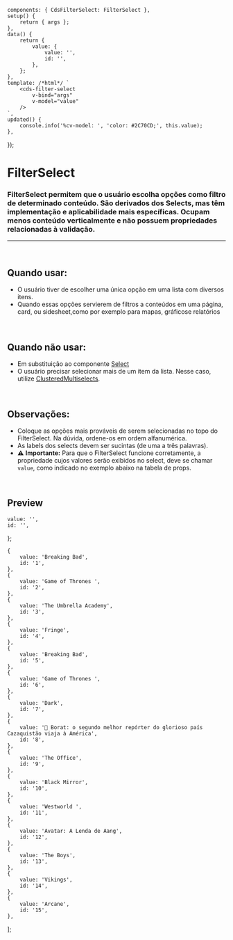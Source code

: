 
<Meta of={FilterSelectStories} />

	components: { CdsFilterSelect: FilterSelect },
	setup() {
		return { args };
	},
	data() {
		return {
			value: {
				value: '',
				id: '',
			},
		};
	},
	template: /*html*/ `
		<cds-filter-select
			v-bind="args" 
			v-model="value"
		/>
	`,
	updated() {
		console.info('%cv-model: ', 'color: #2C70CD;', this.value);
	},
});

# FilterSelect

### FilterSelect permitem que o usuário escolha opções como filtro de determinado conteúdo. São derivados dos Selects, mas têm implementação e aplicabilidade mais específicas. Ocupam menos conteúdo verticalmente e não possuem propriedades relacionadas à validação.

***

<br />

## Quando usar:

* O usuário tiver de escolher uma única opção em uma lista com diversos itens.
* Quando essas opções servierem de filtros a conteúdos em uma página, card, ou sidesheet,como
  por exemplo para mapas, gráficose relatórios

<br />

## Quando não usar:

* Em substituição ao componente <a href="https://sysvale.github.io/cuida/?path=/docs/componentes-forms-select--select">Select</a>
* O usuário precisar selecionar mais de um item da lista. Nesse caso, utilize <a href="https://sysvale.github.io/cuida/?path=/docs/componentes-forms-clusteredmultiselect--clustered-multiselect">ClusteredMultiselects</a>.

<br />

## Observações:

* Coloque as opções mais prováveis de serem selecionadas no topo do FilterSelect. Na dúvida, ordene-os em ordem alfanumérica.
* As labels dos selects devem ser sucintas (de uma a três palavras).
* ⚠️ **Importante:** Para que o FilterSelect funcione corretamente, a propriedade cujos valores serão exibidos no select, deve se chamar `value`, como indicado no exemplo abaixo na tabela de props.

<br />

## Preview

	value: '',
	id: '',
};

	{
		value: 'Breaking Bad',
		id: '1',
	},
	{
		value: 'Game of Thrones ',
		id: '2',
	},
	{
		value: 'The Umbrella Academy',
		id: '3',
	},
	{
		value: 'Fringe',
		id: '4',
	},
	{
		value: 'Breaking Bad',
		id: '5',
	},
	{
		value: 'Game of Thrones ',
		id: '6',
	},
	{
		value: 'Dark',
		id: '7',
	},
	{
		value: '👀 Borat: o segundo melhor repórter do glorioso país Cazaquistão viaja à América',
		id: '8',
	},
	{
		value: 'The Office',
		id: '9',
	},
	{
		value: 'Black Mirror',
		id: '10',
	},
	{
		value: 'Westworld ',
		id: '11',
	},
	{
		value: 'Avatar: A Lenda de Aang',
		id: '12',
	},
	{
		value: 'The Boys',
		id: '13',
	},
	{
		value: 'Vikings',
		id: '14',
	},
	{
		value: 'Arcane',
		id: '15',
	},
];

<Canvas>
  <Story of={FilterSelectStories.Select} />
</Canvas>

<Controls />
